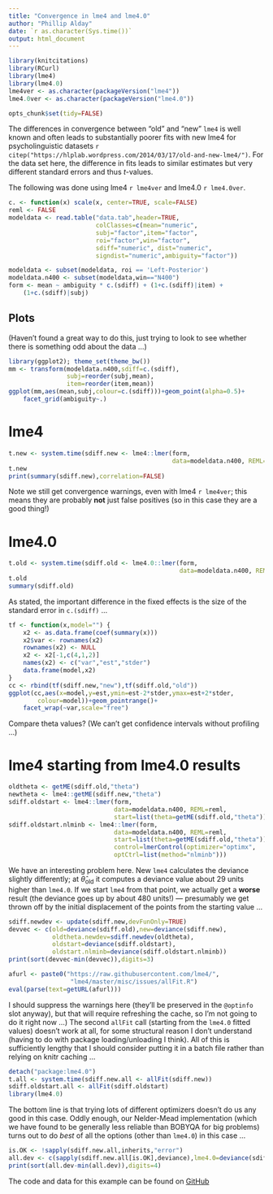 ```yaml
---
title: "Convergence in lme4 and lme4.0"
author: "Phillip Alday"
date: `r as.character(Sys.time())`
output: html_document
---
```


```r
library(knitcitations)
library(RCurl)
library(lme4)
library(lme4.0)
lme4ver <- as.character(packageVersion("lme4"))
lme4.0ver <- as.character(packageVersion("lme4.0"))
```

```r
opts_chunk$set(tidy=FALSE)
```

The differences in convergence between "old" and "new" `lme4` is well known and often leads to substantially poorer fits with new lme4 for psycholinguistic datasets `r citep("https://hlplab.wordpress.com/2014/03/17/old-and-new-lme4/")`. For the data set here, the difference in fits leads to similar estimates but very different standard errors and thus $t$-values. 

The following was done using lme4 `r lme4ver` and lme4.0 `r lme4.0ver`.

```r
c. <- function(x) scale(x, center=TRUE, scale=FALSE)
reml <- FALSE
modeldata <- read.table("data.tab",header=TRUE,
                        colClasses=c(mean="numeric",
                        subj="factor",item="factor",
                        roi="factor",win="factor",
                        sdiff="numeric", dist="numeric",
                        signdist="numeric",ambiguity="factor"))

modeldata <- subset(modeldata, roi == 'Left-Posterior')
modeldata.n400 <- subset(modeldata,win=="N400")
form <- mean ~ ambiguity * c.(sdiff) + (1+c.(sdiff)|item) +
    (1+c.(sdiff)|subj)
```

## Plots

(Haven't found a great way to do this, just trying to look
to see whether there is something odd about the data ...)

```r
library(ggplot2); theme_set(theme_bw())
mm <- transform(modeldata.n400,sdiff=c.(sdiff),
                subj=reorder(subj,mean),
                item=reorder(item,mean))
ggplot(mm,aes(mean,subj,colour=c.(sdiff)))+geom_point(alpha=0.5)+
    facet_grid(ambiguity~.)
```

# lme4

```r
t.new <- system.time(sdiff.new <- lme4::lmer(form,
                                             data=modeldata.n400, REML=reml))
t.new
print(summary(sdiff.new),correlation=FALSE)
```
Note we still get convergence warnings, even with lme4 `r lme4ver`; this means they are probably **not** just false positives (so in this case they are a good thing!)

# lme4.0
```r
t.old <- system.time(sdiff.old <- lme4.0::lmer(form,
                                               data=modeldata.n400, REML=reml))
t.old
summary(sdiff.old)
```

As stated, the important difference in the fixed effects is the
size of the standard error in `c.(sdiff)` ...

```r
tf <- function(x,model="") {
    x2 <- as.data.frame(coef(summary(x)))
    x2$var <- rownames(x2)
    rownames(x2) <- NULL
    x2 <- x2[-1,c(4,1,2)]
    names(x2) <- c("var","est","stder")
    data.frame(model,x2)
}
cc <- rbind(tf(sdiff.new,"new"),tf(sdiff.old,"old"))
ggplot(cc,aes(x=model,y=est,ymin=est-2*stder,ymax=est+2*stder,
        colour=model))+geom_pointrange()+
    facet_wrap(~var,scale="free")
```

Compare theta values? (We can't get confidence intervals without
profiling ...)


# lme4 starting from lme4.0 results
```r
oldtheta <- getME(sdiff.old,"theta")
newtheta <- lme4::getME(sdiff.new,"theta")
sdiff.oldstart <- lme4::lmer(form,
                             data=modeldata.n400, REML=reml,
                             start=list(theta=getME(sdiff.old,"theta")))
sdiff.oldstart.nlminb <- lme4::lmer(form,
                             data=modeldata.n400, REML=reml,
                             start=list(theta=getME(sdiff.old,"theta")),
                             control=lmerControl(optimizer="optimx",
                             optCtrl=list(method="nlminb")))
```

We have an interesting problem here.  New `lme4` calculates the
deviance slightly differently; at $\hat \theta_{\textrm{old}}$
it computes a deviance value about 29 units higher than `lme4.0`.
If we start `lme4` from that point, we actually get a **worse**
result (the deviance goes up by about 480 units!) --- presumably
we get thrown off by the initial displacement of the points from
the starting value ...

```r
sdiff.newdev <- update(sdiff.new,devFunOnly=TRUE)
devvec <- c(old=deviance(sdiff.old),new=deviance(sdiff.new),
            oldtheta.newdev=sdiff.newdev(oldtheta),
            oldstart=deviance(sdiff.oldstart),
            oldstart.nlminb=deviance(sdiff.oldstart.nlminb))
print(sort(devvec-min(devvec)),digits=3)
```


```r
afurl <- paste0("https://raw.githubusercontent.com/lme4/",
                 "lme4/master/misc/issues/allFit.R")
eval(parse(text=getURL(afurl)))
```

I should suppress the warnings here (they'll be preserved in the `@optinfo` slot anyway), but that will require refreshing the cache, so I'm not going to do it right now ...)  The second `allFit` call (starting from the `lme4.0` fitted values) doesn't work at all, for some structural reason I don't understand (having to do with package loading/unloading I think).  All of this is sufficiently lengthy that I should consider putting it in a batch file rather than relying on knitr caching ...

```r
detach("package:lme4.0")
t.all <- system.time(sdiff.new.all <- allFit(sdiff.new))
sdiff.oldstart.all <- allFit(sdiff.oldstart)
library(lme4.0)
```

The bottom line is that trying lots of different optimizers doesn't do us any good in this case. Oddly enough, our Nelder-Mead implementation (which we have found to be generally less reliable than BOBYQA for big problems) turns out to do *best* of all the options (other than `lme4.0`) in this case ...

```r
is.OK <- !sapply(sdiff.new.all,inherits,"error")
all.dev <- c(sapply(sdiff.new.all[is.OK],deviance),lme4.0=deviance(sdiff.old))
print(sort(all.dev-min(all.dev)),digits=4)
```
The code and data for this example can be found on [GitHub](https://github.com/palday/lme4-convergence)

